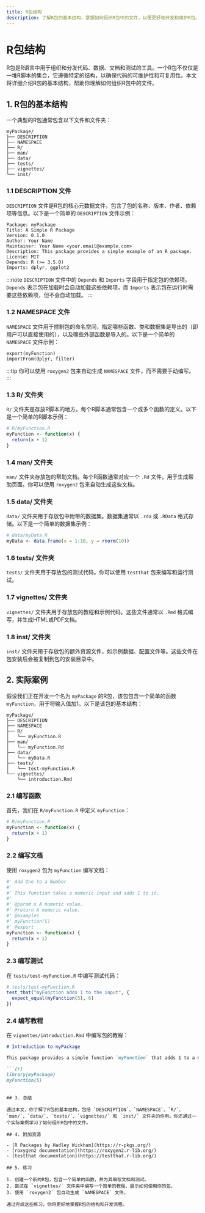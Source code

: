 ```yaml
---
title: R包结构
description: 了解R包的基本结构，掌握如何组织R包中的文件，以便更好地开发和维护R包。
---
```


# R包结构

R包是R语言中用于组织和分发代码、数据、文档和测试的工具。一个R包不仅仅是一堆R脚本的集合，它遵循特定的结构，以确保代码的可维护性和可复用性。本文将详细介绍R包的基本结构，帮助你理解如何组织R包中的文件。

## 1. R包的基本结构

一个典型的R包通常包含以下文件和文件夹：

```
myPackage/
├── DESCRIPTION
├── NAMESPACE
├── R/
├── man/
├── data/
├── tests/
├── vignettes/
└── inst/
```

### 1.1 DESCRIPTION 文件

`DESCRIPTION` 文件是R包的核心元数据文件，包含了包的名称、版本、作者、依赖项等信息。以下是一个简单的 `DESCRIPTION` 文件示例：

```
Package: myPackage
Title: A Simple R Package
Version: 0.1.0
Author: Your Name
Maintainer: Your Name <your.email@example.com>
Description: This package provides a simple example of an R package.
License: MIT
Depends: R (>= 3.5.0)
Imports: dplyr, ggplot2
```

:::note
`DESCRIPTION` 文件中的 `Depends` 和 `Imports` 字段用于指定包的依赖项。`Depends` 表示包在加载时会自动加载这些依赖项，而 `Imports` 表示包在运行时需要这些依赖项，但不会自动加载。
:::

### 1.2 NAMESPACE 文件

`NAMESPACE` 文件用于控制包的命名空间，指定哪些函数、类和数据集是导出的（即用户可以直接使用的），以及哪些外部函数是导入的。以下是一个简单的 `NAMESPACE` 文件示例：

```
export(myFunction)
importFrom(dplyr, filter)
```

:::tip
你可以使用 `roxygen2` 包来自动生成 `NAMESPACE` 文件，而不需要手动编写。
:::

### 1.3 R/ 文件夹

`R/` 文件夹是存放R脚本的地方。每个R脚本通常包含一个或多个函数的定义。以下是一个简单的R脚本示例：

```r
# R/myFunction.R
myFunction <- function(x) {
  return(x + 1)
}
```

### 1.4 man/ 文件夹

`man/` 文件夹存放包的帮助文档。每个R函数通常对应一个 `.Rd` 文件，用于生成帮助页面。你可以使用 `roxygen2` 包来自动生成这些文档。

### 1.5 data/ 文件夹

`data/` 文件夹用于存放包中附带的数据集。数据集通常以 `.rda` 或 `.RData` 格式存储。以下是一个简单的数据集示例：

```r
# data/myData.R
myData <- data.frame(x = 1:10, y = rnorm(10))
```

### 1.6 tests/ 文件夹

`tests/` 文件夹用于存放包的测试代码。你可以使用 `testthat` 包来编写和运行测试。

### 1.7 vignettes/ 文件夹

`vignettes/` 文件夹用于存放包的教程和示例代码。这些文件通常以 `.Rmd` 格式编写，并生成HTML或PDF文档。

### 1.8 inst/ 文件夹

`inst/` 文件夹用于存放包的额外资源文件，如示例数据、配置文件等。这些文件在包安装后会被复制到包的安装目录中。

## 2. 实际案例

假设我们正在开发一个名为 `myPackage` 的R包，该包包含一个简单的函数 `myFunction`，用于将输入值加1。以下是该包的基本结构：

```
myPackage/
├── DESCRIPTION
├── NAMESPACE
├── R/
│   └── myFunction.R
├── man/
│   └── myFunction.Rd
├── data/
│   └── myData.R
├── tests/
│   └── test-myFunction.R
└── vignettes/
    └── introduction.Rmd
```

### 2.1 编写函数

首先，我们在 `R/myFunction.R` 中定义 `myFunction`：

```r
# R/myFunction.R
myFunction <- function(x) {
  return(x + 1)
}
```

### 2.2 编写文档

使用 `roxygen2` 包为 `myFunction` 编写文档：

```r
#' Add One to a Number
#'
#' This function takes a numeric input and adds 1 to it.
#'
#' @param x A numeric value.
#' @return A numeric value.
#' @examples
#' myFunction(5)
#' @export
myFunction <- function(x) {
  return(x + 1)
}
```

### 2.3 编写测试

在 `tests/test-myFunction.R` 中编写测试代码：

```r
# tests/test-myFunction.R
test_that("myFunction adds 1 to the input", {
  expect_equal(myFunction(5), 6)
})
```

### 2.4 编写教程

在 `vignettes/introduction.Rmd` 中编写包的教程：

```markdown
# Introduction to myPackage

This package provides a simple function `myFunction` that adds 1 to a number.

```{r}
library(myPackage)
myFunction(5)
```
```

## 3. 总结

通过本文，你了解了R包的基本结构，包括 `DESCRIPTION`、`NAMESPACE`、`R/`、`man/`、`data/`、`tests/`、`vignettes/` 和 `inst/` 文件夹的作用。你还通过一个实际案例学习了如何组织R包中的文件。

## 4. 附加资源

- [R Packages by Hadley Wickham](https://r-pkgs.org/)
- [roxygen2 documentation](https://roxygen2.r-lib.org/)
- [testthat documentation](https://testthat.r-lib.org/)

## 5. 练习

1. 创建一个新的R包，包含一个简单的函数，并为其编写文档和测试。
2. 尝试在 `vignettes/` 文件夹中编写一个简单的教程，展示如何使用你的包。
3. 使用 `roxygen2` 包自动生成 `NAMESPACE` 文件。

通过完成这些练习，你将更好地掌握R包的结构和开发流程。